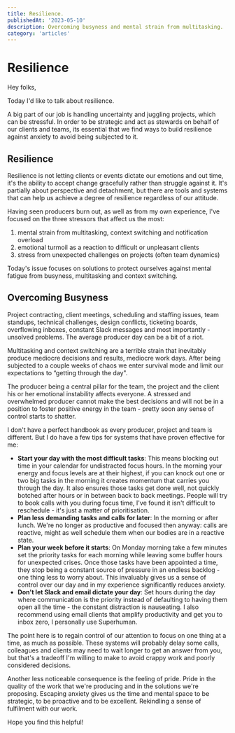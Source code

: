 ```yaml
---
title: Resilience.
publishedAt: '2023-05-10'
description: Overcoming busyness and mental strain from multitasking.
category: 'articles'
---
```


# Resilience

Hey folks,

Today I'd like to talk about resilience.

A big part of our job is handling uncertainty and juggling projects, which can be stressful. In order to be strategic and act as stewards on behalf of our clients and teams, its essential that we find ways to build resilience against anxiety to avoid being subjected to it.

## Resilience

Resilience is not letting clients or events dictate our emotions and out time, it's the ability to accept change gracefully rather than struggle against it. It's partially about perspective and detachment, but there are tools and systems that can help us achieve a degree of resilience regardless of our attitude.

Having seen producers burn out, as well as from my own experience, I've focused on the three stressors that affect us the most:

1. mental strain from multitasking, context switching and notification overload
2. emotional turmoil as a reaction to difficult or unpleasant clients
3. stress from unexpected challenges on projects (often team dynamics)

Today's issue focuses on solutions to protect ourselves against mental fatigue from busyness, multitasking and context switching.

## Overcoming Busyness

Project contracting, client meetings, scheduling and staffing issues, team standups, technical challenges, design conflicts, ticketing boards, overflowing inboxes, constant Slack messages and most importantly - unsolved problems. The average producer day can be a bit of a riot.

Multitasking and context switching are a terrible strain that inevitably produce mediocre decisions and results, mediocre work days. After being subjected to a couple weeks of chaos we enter survival mode and limit our expectations to “getting through the day".

The producer being a central pillar for the team, the project and the client his or her emotional instability affects everyone. A stressed and overwhelmed producer cannot make the best decisions and will not be in a position to foster positive energy in the team - pretty soon any sense of control starts to shatter.

I don't have a perfect handbook as every producer, project and team is different. But I do have a few tips for systems that have proven effective for me:

- **Start your day with the most difficult tasks**: This means blocking out time in your calendar for undistracted focus hours. In the morning your energy and focus levels are at their highest, if you can knock out one or two big tasks in the morning it creates momentum that carries you through the day. It also ensures those tasks get done well, not quickly botched after hours or in between back to back meetings. People will try to book calls with you during focus time, I've found it isn't difficult to reschedule - it's just a matter of prioritisation.
- **Plan less demanding tasks and calls for later**: In the morning or after lunch. We're no longer as productive and focused then anyway: calls are reactive, might as well schedule them when our bodies are in a reactive state.
- **Plan your week before it starts**: On Monday morning take a few minutes set the priority tasks for each morning while leaving some buffer hours for unexpected crises. Once those tasks have been appointed a time, they stop being a constant source of pressure in an endless backlog - one thing less to worry about. This invaluably gives us a sense of control over our day and in my experience significantly reduces anxiety.
- **Don't let Slack and email dictate your day**: Set hours during the day where communication is the priority instead of defaulting to having them open all the time - the constant distraction is nauseating. I also recommend using email clients that amplify productivity and get you to inbox zero, I personally use Superhuman.

The point here is to regain control of our attention to focus on one thing at a time, as much as possible. These systems will probably delay some calls, colleagues and clients may need to wait longer to get an answer from you, but that's a tradeoff I'm willing to make to avoid crappy work and poorly considered decisions.

Another less noticeable consequence is the feeling of pride. Pride in the quality of the work that we're producing and in the solutions we're proposing. Escaping anxiety gives us the time and mental space to be strategic, to be proactive and to be excellent. Rekindling a sense of fulfilment with our work.

Hope you find this helpful!

